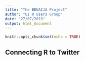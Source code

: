 ```yaml
---
title: "The BBNAIJA Project"
author: "UI R Users Group"
date: "27/07/2019"
output: html_document
---
```


```r
knitr::opts_chunk$set(echo = TRUE)
```

## Connecting R to Twitter